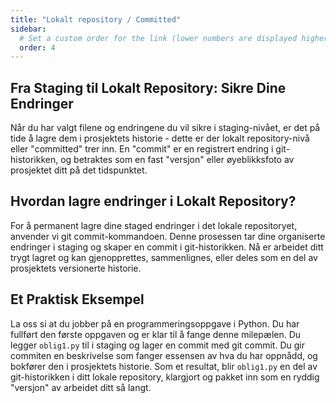 ```yaml
---
title: "Lokalt repository / Committed"
sidebar:
  # Set a custom order for the link (lower numbers are displayed higher up)
  order: 4
---
```


## Fra Staging til Lokalt Repository: Sikre Dine Endringer

Når du har valgt filene og endringene du vil sikre i staging-nivået, er det på tide å lagre dem i prosjektets historie - dette er der lokalt repository-nivå eller "committed" trer inn. En "commit" er en registrert endring i git-historikken, og betraktes som en fast "versjon" eller øyeblikksfoto av prosjektet ditt på det tidspunktet.

## Hvordan lagre endringer i Lokalt Repository?

For å permanent lagre dine staged endringer i det lokale repositoryet, anvender vi git commit-kommandoen. Denne prosessen tar dine organiserte endringer i staging og skaper en commit i git-historikken. Nå er arbeidet ditt trygt lagret og kan gjenopprettes, sammenlignes, eller deles som en del av prosjektets versionerte historie.

## Et Praktisk Eksempel

La oss si at du jobber på en programmeringsoppgave i Python. Du har fullført den første oppgaven og er klar til å fange denne milepælen. Du legger `oblig1.py` til i staging og lager en commit med git commit. Du gir commiten en beskrivelse som fanger essensen av hva du har oppnådd, og bokfører den i prosjektets historie. Som et resultat, blir `oblig1.py` en del av git-historikken i ditt lokale repository, klargjort og pakket inn som en ryddig "versjon" av arbeidet ditt så langt.


<SelectCorrect
  question="Hva skjer når du lager en 'commit' i Git?"
  correct="En ny 'versjon' av prosjektet med de staged endringene blir lagret i git-historikken."
  wrong1="Endringene blir umiddelbart sendt til en fjernrepository."
  wrong2="Endringene blir revert til en tidligere versjon av prosjektet."
/>
